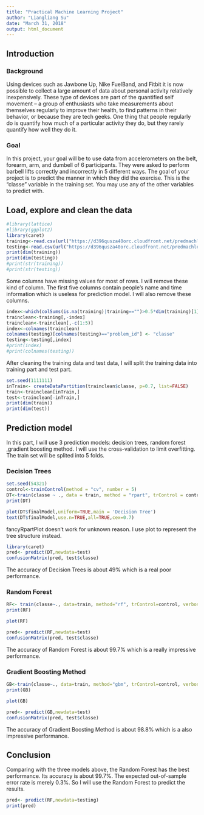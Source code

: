 ---
title: "Practical Machine Learning Project"
author: "Liangliang Su"
date: "March 31, 2018"
output: html_document
---
## Introduction
### Background
Using devices such as Jawbone Up, Nike FuelBand, and Fitbit it is now possible to collect a large amount of data about personal activity relatively inexpensively. These type of devices are part of the quantified self movement – a group of enthusiasts who take measurements about themselves regularly to improve their health, to find patterns in their behavior, or because they are tech geeks. One thing that people regularly do is quantify how much of a particular activity they do, but they rarely quantify how well they do it.

### Goal
In this project, your goal will be to use data from accelerometers on the belt, forearm, arm, and dumbell of 6 participants. They were asked to perform barbell lifts correctly and incorrectly in 5 different ways. The goal of your project is to predict the manner in which they did the exercise. This is the "classe" variable in the training set. You may use any of the other variables to predict with.   

## Load, explore and clean the data
```{r,echo = TRUE,cache = TRUE}
#library(lattice)
#library(ggplot2)
library(caret)
training<-read.csv(url("https://d396qusza40orc.cloudfront.net/predmachlearn/pml-training.csv"),header=TRUE)
testing<-read.csv(url("https://d396qusza40orc.cloudfront.net/predmachlearn/pml-testing.csv"),header=TRUE)
print(dim(training))
print(dim(testing))
#print(str(training))
#print(str(testing))
```
Some columns have missing values for most of rows. I will remove these kind of column. The first five columns contain people's name and time information which is useless for prediction model. I will also remove these columns.
```{r,echo = TRUE}
index<-which(colSums(is.na(training)|training=="")>0.5*dim(training)[1])
trainclean<-training[,-index]
trainclean<-trainclean[,-c(1:5)]
index<-colnames(trainclean)
colnames(testing)[colnames(testing)=="problem_id"] <- "classe"
testing<-testing[,index]
#print(index)
#print(colnames(testing))
```
After cleaning the training data and test data, I will split the training data into training part and test part.
```{r,echo = TRUE,cache = TRUE}
set.seed(1111111)
inTrain<- createDataPartition(trainclean$classe, p=0.7, list=FALSE)
train<-trainclean[inTrain,]
test<-trainclean[-inTrain,]
print(dim(train))
print(dim(test))
```

## Prediction model
In this part, I will use 3 prediction models: decision trees, random forest ,gradient boosting method. I will use the cross-validation to limit overfitting. The train set will be splited into 5 folds.  

### Decision Trees
```{r,echo = TRUE,cache = TRUE}
set.seed(54321)
control<-trainControl(method = "cv", number = 5)
DT<-train(classe ~ ., data = train, method = "rpart", trControl = control)
print(DT)
```
```{r,echo = TRUE,cache = TRUE}
plot(DT$finalModel,uniform=TRUE,main = 'Decision Tree')
text(DT$finalModel,use.n=TRUE,all=TRUE,cex=0.7)
```

fancyRpartPlot doesn't work for unknown reason. I use plot to represent the tree structure instead.
```{r,echo = TRUE}
library(caret)
pred<- predict(DT,newdata=test)
confusionMatrix(pred, test$classe)
```
The accuracy of Decision Trees is about 49% which is a real poor performance.

### Random Forest
```{r,echo = TRUE,cache = TRUE}
RF<- train(classe~., data=train, method="rf", trControl=control, verbose=FALSE)
print(RF)
```
```{r,echo = TRUE,cache = TRUE}
plot(RF)
```
```{r,echo = TRUE}
pred<- predict(RF,newdata=test)
confusionMatrix(pred, test$classe)
```
The accuracy of Random Forest is about 99.7% which is a really impressive performance.

### Gradient Boosting Method
```{r,echo = TRUE,cache = TRUE}
GB<-train(classe~., data=train, method="gbm", trControl=control, verbose=FALSE)
print(GB)
```
```{r,echo = TRUE,cache = TRUE}
plot(GB)
```
```{r,echo = TRUE}
pred<- predict(GB,newdata=test)
confusionMatrix(pred, test$classe)
```
The accuracy of Gradient Boosting Method is about 98.8% which is a also impressive performance.

## Conclusion
Comparing with the three models above, the Random Forest has the best performance. Its accuracy is about 99.7%. The expected out-of-sample error rate is merely 0.3%. So I will use the Random Forest to predict the results.
```{r,echo = TRUE}
pred<- predict(RF,newdata=testing)
print(pred)
```
